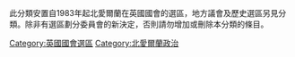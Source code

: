 此分類安置自1983年起北愛爾蘭在英國國會的選區，地方議會及歷史選區另見分類。除非有選區劃分委員會的新決定，否則請勿增加或刪除本分類的條目。
[[Category:英國國會選區|Category:英國國會選區]]
[[Category:北愛爾蘭政治|Category:北愛爾蘭政治]]
